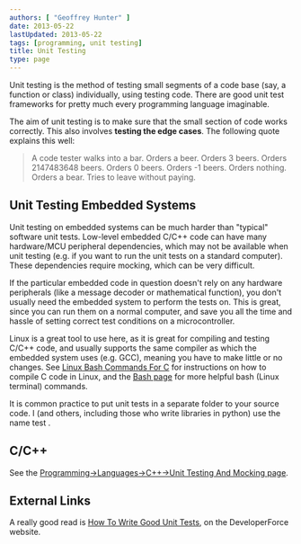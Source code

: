```yaml
---
authors: [ "Geoffrey Hunter" ]
date: 2013-05-22
lastUpdated: 2013-05-22
tags: [programming, unit testing]
title: Unit Testing
type: page
---
```


Unit testing is the method of testing small segments of a code base (say, a function or class) individually, using testing code. There are good unit test frameworks for pretty much every programming language imaginable.

The aim of unit testing is to make sure that the small section of code works correctly. This also involves **testing the edge cases**. The following quote explains this well:

<blockquote>
    A code tester walks into a bar.  
    Orders a beer.  
    Orders 3 beers.  
    Orders 2147483648 beers.  
    Orders 0 beers.  
    Orders -1 beers.  
    Orders nothing.  
    Orders a bear.  
    Tries to leave without paying.
</blockquote>

## Unit Testing Embedded Systems

Unit testing on embedded systems can be much harder than "typical" software unit tests. Low-level embedded C/C++ code can have many hardware/MCU peripheral dependencies, which may not be available when unit testing (e.g. if you want to run the unit tests on a standard computer). These dependencies require mocking, which can be very difficult.

If the particular embedded code in question doesn't rely on any hardware peripherals (like a message decoder or mathematical function), you don't usually need the embedded system to perform the tests on. This is great, since you can run them on a normal computer, and save you all the time and hassle of setting correct test conditions on a microcontroller.

Linux is a great tool to use here, as it is great for compiling and testing C/C++ code, and usually supports the same compiler as which the embedded system uses (e.g. GCC), meaning you have to make little or no changes. See [Linux Bash Commands For C](/programming/languages/c/linux-bash-commands-for-c) for instructions on how to compile C code in Linux, and the [Bash page](/programming/languages/bash/) for more helpful bash (Linux terminal) commands.

It is common practice to put unit tests in a separate folder to your source code. I (and others, including those who write libraries in python) use the name test .

## C/C++

See the [Programming->Languages->C++->Unit Testing And Mocking page](/programming/languages/c-plus-plus/unit-testing-and-mocking).

## External Links

A really good read is [How To Write Good Unit Tests](http://wiki.developerforce.com/page/How_to_Write_Good_Unit_Tests), on the DeveloperForce website.
